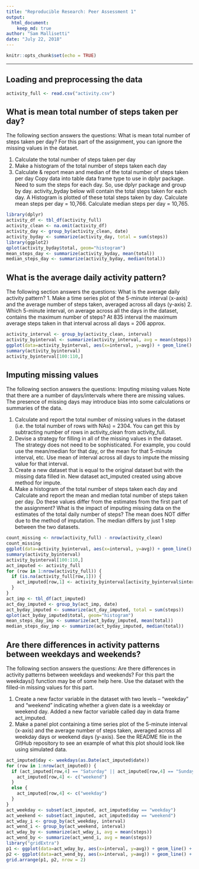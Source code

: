 ```yaml
---
title: "Reproducible Research: Peer Assessment 1"
output: 
  html_document:
    keep_md: true
author: "Sam Mallisetti"
date: "July 22, 2018"
---
```

```r
knitr::opts_chunk$set(echo = TRUE)
```
---


## Loading and preprocessing the data
```r
activity_full <- read.csv("activity.csv")
```


## What is mean total number of steps taken per day?
The following section answers the questions:
What is mean total number of steps taken per day?
For this part of the assignment, you can ignore the missing values in the dataset.

1. Calculate the total number of steps taken per day
2. Make a histogram of the total number of steps taken each day
3. Calculate & report mean and median of the total number of steps taken per day
Copy data into table data frame type to use in dplyr package.
Need to sum the steps for each day. So, use dplyr package and group by day.
activity_byday below will contain the total steps taken for each day.
A Histogram is plotted of these total steps taken by day.
Calculate mean steps per day = 10,766.
Calculate median steps per day = 10,765.
```r
library(dplyr)
activity_df <- tbl_df(activity_full) 
activity_clean <- na.omit(activity_df)
activity_day <- group_by(activity_clean, date)
activity_byday <- summarize(activity_day, total = sum(steps))
library(ggplot2)
qplot(activity_byday$total, geom="histogram")
mean_steps_day <- summarize(activity_byday, mean(total))
median_steps_day <- summarize(activity_byday, median(total))
```


## What is the average daily activity pattern?
The following section answers the questions:
What is the average daily activity pattern?
1. Make a time series plot of the 5-minute interval (x-axis) and the average number of steps taken, averaged across all days (y-axis)
2. Which 5-minute interval, on average across all the days in the dataset, contains the maximum number of steps? At 835 interval the maximum average steps
taken in that interval across all days = 206 approx. 
```r
activity_interval <- group_by(activity_clean, interval)
activity_byinterval <- summarize(activity_interval, avg = mean(steps))
ggplot(data=activity_byinterval, aes(x=interval, y=avg)) + geom_line()
summary(activity_byinterval)
activity_byinterval[100:110,]
```


## Imputing missing values
The following section answers the questions:
Imputing missing values
Note that there are a number of days/intervals where there are missing values. The presence of missing days may introduce bias into some calculations or summaries of the data.

1. Calculate and report the total number of missing values in the dataset (i.e. the total number of rows with NAs) = 2304. You can get this by subtracting 
number of rows in activity_clean from activity_full.
2. Devise a strategy for filling in all of the missing values in the dataset. The strategy does not need to be sophisticated. For example, you could use the mean/median for that day, or the mean for that 5-minute interval, etc.
Use mean of interval across all days to impute the missing value for that interval.
3. Create a new dataset that is equal to the original dataset but with the missing data filled in. New dataset act_imputed created using above method for impute.
4. Make a histogram of the total number of steps taken each day and Calculate and report the mean and median total number of steps taken per day. Do these values differ from the estimates from the first part of the assignment? What is the impact of imputing missing data on the estimates of the total daily number of steps?
The mean does NOT differ due to the method of imputation.
The median differs by just 1 step between the two datasets.
```r
count_missing <- nrow(activity_full) - nrow(activity_clean)
count_missing
ggplot(data=activity_byinterval, aes(x=interval, y=avg)) + geom_line()
summary(activity_byinterval)
activity_byinterval[100:110,]
act_imputed <- activity_full
for (row in 1:nrow(activity_full)) {
  if (is.na(activity_full[row,1])) {
    act_imputed[row,1] <- activity_byinterval[activity_byinterval$interval == activity_full[row,3],2]
  }
}
act_imp <- tbl_df(act_imputed) 
act_day_imputed <- group_by(act_imp, date)
act_byday_imputed <- summarize(act_day_imputed, total = sum(steps))
qplot(act_byday_imputed$total, geom="histogram")
mean_steps_day_imp <- summarize(act_byday_imputed, mean(total))
median_steps_day_imp <- summarize(act_byday_imputed, median(total))
```


## Are there differences in activity patterns between weekdays and weekends?
The following section answers the questions:
Are there differences in activity patterns between weekdays and weekends?
For this part the weekdays() function may be of some help here. Use the dataset with the filled-in missing values for this part.

1. Create a new factor variable in the dataset with two levels – “weekday” and “weekend” indicating whether a given date is a weekday or weekend day.
Added a new factor variable called day in data frame act_imputed.
2. Make a panel plot containing a time series plot of the 5-minute interval (x-axis) and the average number of steps taken, averaged across all weekday days or weekend days (y-axis). See the README file in the GitHub repository to see an example of what this plot should look like using simulated data.
```r
act_imputed$day <- weekdays(as.Date(act_imputed$date))
for (row in 1:nrow(act_imputed)) {
  if (act_imputed[row,4] == "Saturday" || act_imputed[row,4] == "Sunday" ) {
    act_imputed[row,4] <- c("weekend")
  }
  else {
    act_imputed[row,4] <- c("weekday")
  }
}
act_weekday <- subset(act_imputed, act_imputed$day == "weekday")
act_weekend <- subset(act_imputed, act_imputed$day == "weekend")
act_wday_i <- group_by(act_weekday, interval)
act_wend_i <- group_by(act_weekend, interval)
act_wday_by <- summarize(act_wday_i, avg = mean(steps))
act_wend_by <- summarize(act_wend_i, avg = mean(steps))
library("gridExtra")
p1 <- ggplot(data=act_wday_by, aes(x=interval, y=avg)) + geom_line() + ggtitle("Weekday")
p2 <- ggplot(data=act_wend_by, aes(x=interval, y=avg)) + geom_line() + ggtitle("Weekend")
grid.arrange(p1, p2, nrow = 2)
```